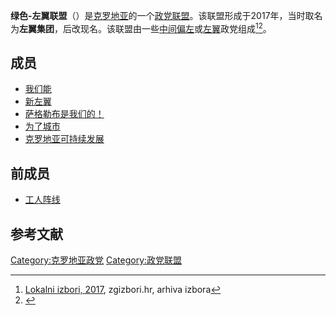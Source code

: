 {{Infobox political party
| country = 克罗地亚
| name = 绿色-左翼联盟
| native_name = Zeleno–lijeva koalicija
| leader = [[集体领导|集体领导]]
| logo = Logo of the Green–Left Coalition.png
| slogan = 
| colorcode = #cc0000
| foundation = 2017年
| european = [[欧洲绿党|欧洲绿党]]
| position = [[中间偏左|中间偏左]]至[[左翼|左翼]]
| colours = {{colour box|#cc0000|border=darkgray}} [[红色|红色]] {{colour box|#488e41|border=darkgray}} [[绿色|绿色]]
| website = 
| ideology = [[進步主義|進步主義]]<br>[[民主社会主义|民主社会主义]]<br>[[綠色政治|綠色政治]]
| seats1_title = [[克罗地亚议会|议会]]
| seats1 = {{Composition bar|7|151|hex=#cc0000}}
| seats2_title = [[欧洲议会|欧洲议会]]
| seats2 = {{Composition bar|0|12|hex=#cc0000}}
| seats3_title = {{le|萨格勒布议会|Zagreb Assembly}}
| seats3 = {{Composition bar|4|51|hex=#cc0000}}
}}
'''绿色-左翼联盟'''（{{lang-hr|Zeleno–lijeva koalicija}}）是[[克罗地亚|克罗地亚]]的一个[[政党联盟|政党联盟]]。该联盟形成于2017年，当时取名为'''左翼集团'''，后改现名。该联盟由一些[[中间偏左|中间偏左]]或[[左翼|左翼]]政党组成<ref>[http://www.zgizbori.hr/arhiva-izbora/#/app/lokalni-2017 Lokalni izbori, 2017], zgizbori.hr, arhiva izbora</ref><ref>{{Cite web|url=https://balkaninsight.com/2017/03/06/political-platform-fights-for-zagreb-s-depersonalisation-of-power-03-03-2017/|title=Croatian Intellectuals Unite to Oust Bandic From Zagreb|date=March 6, 2017}}</ref>。

== 成员 ==
*[[我们能_(克罗地亚)|我们能]]
*[[新左翼_(克罗地亚)|新左翼]]
*[[萨格勒布是我们的！|萨格勒布是我们的！]]
*[[为了城市|为了城市]]
*[[克罗地亚可持续发展|克罗地亚可持续发展]]

== 前成员 ==
*[[工人阵线|工人阵线]]

==参考文献==
{{reflist}}

{{克罗地亚政党}}

[[Category:克罗地亚政党|Category:克罗地亚政党]]
[[Category:政党联盟|Category:政党联盟]]
{{政党小作品}}